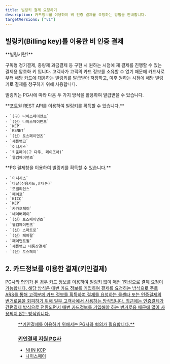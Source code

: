 ```yaml
---
title: 빌링키 결제 요청하기
description: 카드정보를 이용하여 비 인증 결제를 요청하는 방법을 안내합니다.
targetVersions: ["v1"]
---
```



## 빌링키(Billing key)를 이용한 비 인증 결제

<Hint style="info">
  **빌링키란?**

  구독형 정기결제, 종량제 과금결제 등 구현 시 원하는 시점에 재 결제를 진행할 수 있는 결제용 암호화 키 입니다.
  고객사가 고객의 카드 정보를 소유할 수 없기 때문에 카드사로부터 해당 카드에 대응하는 빌링키를
  발급받아 저장하고, 이후 원하는 시점에 해당 빌링키로 결제를 청구하기 위해 사용합니다.
</Hint>

빌링키는 PG사에 따라 다음 두 가지 방식을 활용하여 발급받을 수 있습니다.

<Tabs>
  <Tab title="REST API">
    **포트원 REST API를 이용하여 빌링키를 획득할 수 있습니다.**

    - `(구) 나이스페이먼츠`
    - `(신) 나이스페이먼츠`
    - `KCP`
    - `KSNET`
    - `(신) 토스페이먼츠`
    - `세틀뱅크`
    - `이니시스`
    - `키움페이(구 다우, 페이조아)`
    - `웰컴페이먼츠`
  </Tab>

  <Tab title="PG사 결제창">
    **PG 결제창을 이용하여 빌링키를 획득할 수 있습니다.**

    - `이니시스`
    - `다날(신용카드,휴대폰)`
    - `모빌리언스`
    - `페이코`
    - `KICC`
    - `KCP`
    - `카카오페이`
    - `네이버페이`
    - `(신) 토스페이먼츠`
    - `웰컴페이먼츠`
    - `(신) 스마트로`
    - `(신) 페이팔`
    - `페이먼트월`
    - `세틀뱅크 내통장결제`
    - `(신) 토스페이`
  </Tab>
</Tabs>

<ContentRef slug="/ko/auth/guide-1/bill/rest-api" />

<ContentRef slug="/ko/auth/guide-1/bill/pg" />

## 2. 카드정보를 이용한 결제(키인결제) <a href="#a-rest-api" id="a-rest-api" />

PG사와 협의가 된 경우 카드 정보를 이용하여 빌링키 없이 매번 1회성으로 결제 요청이 가능합니다.
해당 방식은 매번 카드 정보를 기입하여 결제를 요청하는 방식으로
주로 ARS를 통해 고객분께 카드 정보를 획득하여 결제를 요청하는 콜센타
또는 인증결제의 번거로움을 회피하기 위해 일부 고객사에서 사용하는 방식입니다.
최근에는 인증결제가 간편결제 방식으로 전환되면서
매번 카드정보를 기입해야 하는 번거로움 때문에 많이 사용되지 않는 방식입니다.

<Figure src="/gitbook-assets/ko/image (302).png" caption={'포트원 이용 고객사 "링글 잉글리시 에듀케이션"'} />

<Hint style="info">
  **키인결제를 이용하기 위해서는 PG사와 협의가 필요합니다.**
</Hint>

### 키인결제 지원 PG사

- NHN KCP
- 나이스페이
